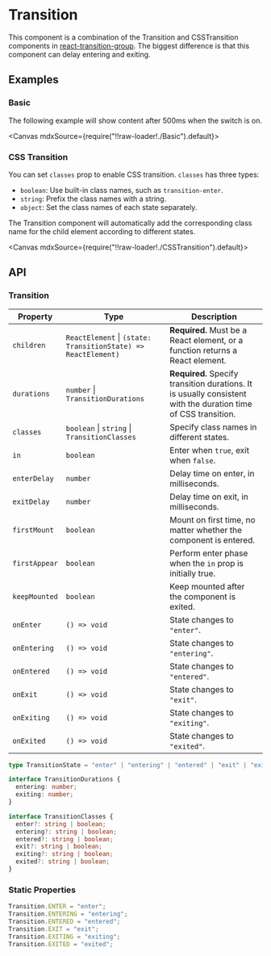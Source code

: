 
<Meta title="Animations/Transition" />

# Transition

This component is a combination of the Transition and CSSTransition components in [react-transition-group](https://reactcommunity.org/react-transition-group/). The biggest difference is that this component can delay entering and exiting.

## Examples

### Basic

The following example will show content after 500ms when the switch is on.

<Canvas mdxSource={require("!!raw-loader!./Basic").default}>
  <Story id="examples-transition--basic" />
</Canvas>

### CSS Transition

You can set `classes` prop to enable CSS transition. `classes` has three types:

- `boolean`: Use built-in class names, such as `transition-enter`.
- `string`: Prefix the class names with a string.
- `object`: Set the class names of each state separately.

The Transition component will automatically add the corresponding class name for the child element according to different states.

<Canvas mdxSource={require("!!raw-loader!./CSSTransition").default}>
  <Story id="examples-transition--css-transition" />
</Canvas>

## API

### Transition

| Property      | Type                                                          | Description                                                                                                    |
| ------------- | ------------------------------------------------------------- | -------------------------------------------------------------------------------------------------------------- |
| `children`    | `ReactElement` \| `(state: TransitionState) => ReactElement)` | **Required.** Must be a React element, or a function returns a React element.                                  |
| `durations`   | `number` \| `TransitionDurations`                             | **Required.** Specify transition durations. It is usually consistent with the duration time of CSS transition. |
| `classes`     | `boolean` \| `string` \| `TransitionClasses`                  | Specify class names in different states.                                                                       |
| `in`          | `boolean`                                                     | Enter when `true`, exit when `false`.                                                                          |
| `enterDelay`  | `number`                                                      | Delay time on enter, in milliseconds.                                                                          |
| `exitDelay`   | `number`                                                      | Delay time on exit, in milliseconds.                                                                           |
| `firstMount`  | `boolean`                                                     | Mount on first time, no matter whether the component is entered.                                               |
| `firstAppear` | `boolean`                                                     | Perform enter phase when the `in` prop is initially true.                                                      |
| `keepMounted` | `boolean`                                                     | Keep mounted after the component is exited.                                                                    |
| `onEnter`     | `() => void`                                                  | State changes to `"enter"`.                                                                                    |
| `onEntering`  | `() => void`                                                  | State changes to `"entering"`.                                                                                 |
| `onEntered`   | `() => void`                                                  | State changes to `"entered"`.                                                                                  |
| `onExit`      | `() => void`                                                  | State changes to `"exit"`.                                                                                     |
| `onExiting`   | `() => void`                                                  | State changes to `"exiting"`.                                                                                  |
| `onExited`    | `() => void`                                                  | State changes to `"exited"`.                                                                                   |

```ts
type TransitionState = "enter" | "entering" | "entered" | "exit" | "exiting" | "exited";

interface TransitionDurations {
  entering: number;
  exiting: number;
}

interface TransitionClasses {
  enter?: string | boolean;
  entering?: string | boolean;
  entered?: string | boolean;
  exit?: string | boolean;
  exiting?: string | boolean;
  exited?: string | boolean;
}
```

### Static Properties

```ts
Transition.ENTER = "enter";
Transition.ENTERING = "entering";
Transition.ENTERED = "entered";
Transition.EXIT = "exit";
Transition.EXITING = "exiting";
Transition.EXITED = "exited";
```
